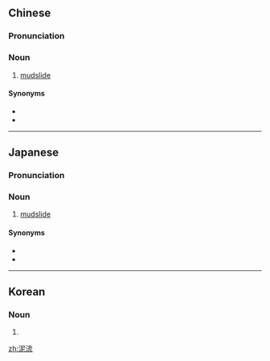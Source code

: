 ==Chinese==
{{zh-forms}}

===Pronunciation===
{{zh-pron
|m=níliú
|c=nai4 lau4
|cat=n
}}

===Noun===
{{zh-noun}}

# [[mudslide]]

====Synonyms====
* {{zh-l|土石流}}
* {{zh-l|泥石流}}

----

==Japanese==
{{ja-kanjitab|でい|りゅう|yomi=o}}

===Pronunciation===
{{ja-pron|でいりゅう|y=o}}

===Noun===
{{ja-noun|でいりゅう}}

# [[mudslide]]

====Synonyms====
* {{ja-r|崖崩れ|がけくずれ}}
* {{ja-r|土石流|どせきりゅう}}

----

==Korean==
{{ko-hanjatab}}

===Noun===
{{ko-noun|hj|hangeul=이류}}

# {{hanja form of|이류|[[mudslide]]}}

[[zh:泥流]]